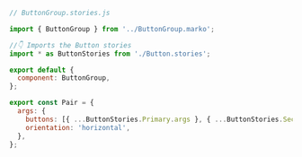```js
// ButtonGroup.stories.js

import { ButtonGroup } from '../ButtonGroup.marko';

//👇 Imports the Button stories
import * as ButtonStories from './Button.stories';

export default {
  component: ButtonGroup,
};

export const Pair = {
  args: {
    buttons: [{ ...ButtonStories.Primary.args }, { ...ButtonStories.Secondary.args }],
    orientation: 'horizontal',
  },
};
```
